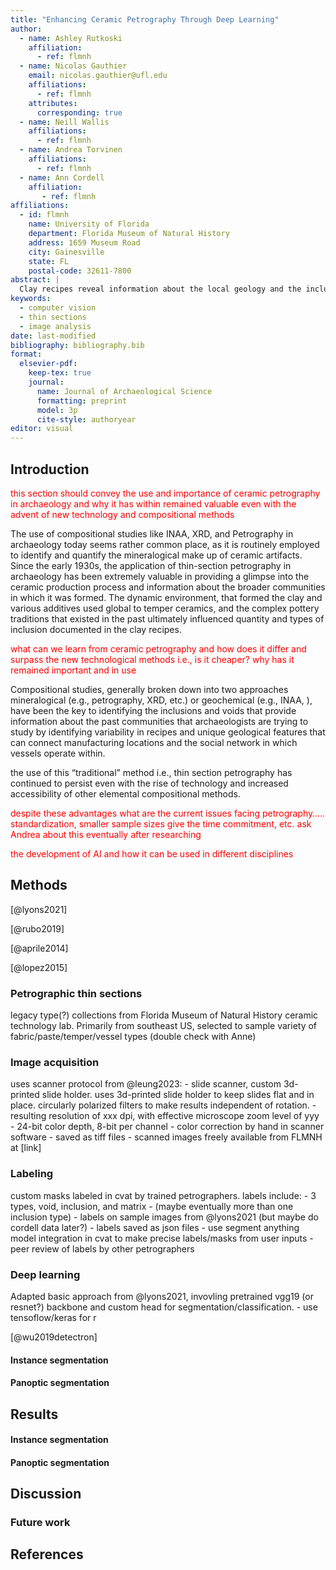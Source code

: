 ```yaml
---
title: "Enhancing Ceramic Petrography Through Deep Learning"
author: 
  - name: Ashley Rutkoski
    affiliation:
      - ref: flmnh
  - name: Nicolas Gauthier
    email: nicolas.gauthier@ufl.edu
    affiliations:
      - ref: flmnh
    attributes:
      corresponding: true
  - name: Neill Wallis
    affiliations:
      - ref: flmnh
  - name: Andrea Torvinen
    affiliations:
      - ref: flmnh
  - name: Ann Cordell
    affiliation:
       - ref: flmnh
affiliations:
  - id: flmnh
    name: University of Florida
    department: Florida Museum of Natural History
    address: 1659 Museum Road
    city: Gainesville
    state: FL
    postal-code: 32611-7800
abstract: |
  Clay recipes reveal information about the local geology and the inclusion of different additives that make up a vessel, which in turn reflects the social, environmental, and technological context of ceramic manufacture. Ceramic petrography has long been instrumental in shedding light on key manufacturing techniques, identifying unique mineralogical signatures, and assessing patterns of cultural exchange among diverse communities. However, traditional methods used to characterize and quantify petrographic thin sections can be labor intensive and time consuming, making it difficult to meet the increasing demand for large comparative datasets. Here, we present recently developed machine-learning algorithms to enhance the efficiency, accuracy, and accessibility of these intricate analyses. We review the basics steps for conducting these approaches and illustrate its practical application for being incorporated into a petrographer’s standard toolkit. Streamlining petrographic workflows through machine-learning techniques will open new avenues for the quantitative and qualitative assessment of ceramic technology and its broader implications for past societies.
keywords: 
  - computer vision
  - thin sections
  - image analysis
date: last-modified
bibliography: bibliography.bib
format:
  elsevier-pdf:
    keep-tex: true
    journal:
      name: Journal of Archaeological Science
      formatting: preprint
      model: 3p
      cite-style: authoryear
editor: visual
---
```


## Introduction

[this section should convey the use and importance of ceramic petrography in archaeology and why it has within remained valuable even with the advent of new technology and compositional methods]{style="color:red;"}

The use of compositional studies like INAA, XRD, and Petrography in archaeology today seems rather common place, as it is routinely employed to identify and quantify the mineralogical make up of ceramic artifacts. Since the early 1930s, the application of thin-section petrography in archaeology has been extremely valuable in providing a glimpse into the ceramic production process and information about the broader communities in which it was formed. The dynamic environment, that formed the clay and various additives used global to temper ceramics, and the complex pottery traditions that existed in the past ultimately influenced quantity and types of inclusion documented in the clay recipes.

[what can we learn from ceramic petrography and how does it differ and surpass the new technological methods i.e., is it cheaper? why has it remained important and in use]{style="color:red;"}

Compositional studies, generally broken down into two approaches mineralogical (e.g., petrography, XRD, etc.) or geochemical (e.g., INAA, ), have been the key to identifying the inclusions and voids that provide information about the past communities that archaeologists are trying to study by identifying variability in recipes and unique geological features that can connect manufacturing locations and the social network in which vessels operate within.

the use of this "traditional" method i.e., thin section petrography has continued to persist even with the rise of technology and increased accessibility of other elemental compositional methods.

[despite these advantages what are the current issues facing petrography..... standardization, smaller sample sizes give the time commitment, etc. ask Andrea about this eventually after researching]{style="color:red;"}

[the development of AI and how it can be used in different disciplines]{style="color:red;"}

## Methods

[@lyons2021]

[@rubo2019]

[@aprile2014]

[@lopez2015]

### Petrographic thin sections

legacy type(?) collections from Florida Museum of Natural History ceramic technology lab. Primarily from southeast US, selected to sample variety of fabric/paste/temper/vessel types (double check with Anne)

### Image acquisition

uses scanner protocol from @leung2023:
- slide scanner, custom 3d-printed slide holder. uses 3d-printed slide holder to keep slides flat and in place. circularly polarized filters to make results independent of rotation.
- resulting resolution of xxx dpi, with effective microscope zoom level of yyy
- 24-bit color depth, 8-bit per channel
- color correction by hand in scanner software
- saved as tiff files
- scanned images freely available from FLMNH at [link]

### Labeling

custom masks labeled in cvat by trained petrographers. labels include:
- 3 types, void, inclusion, and matrix
- (maybe eventually more than one inclusion type)
- labels on sample images from @lyons2021 (but maybe do cordell data later?)
- labels saved as json files
- use segment anything model integration in cvat to make precise labels/masks from user inputs
- peer review of labels by other petrographers

### Deep learning

Adapted basic approach from @lyons2021, invovling pretrained vgg19 (or resnet?) backbone and custom head for segmentation/classification.
- use tensoflow/keras for r


[@wu2019detectron]

#### Instance segmentation

#### Panoptic segmentation

## Results


#### Instance segmentation

#### Panoptic segmentation

## Discussion

### Future work

## References
